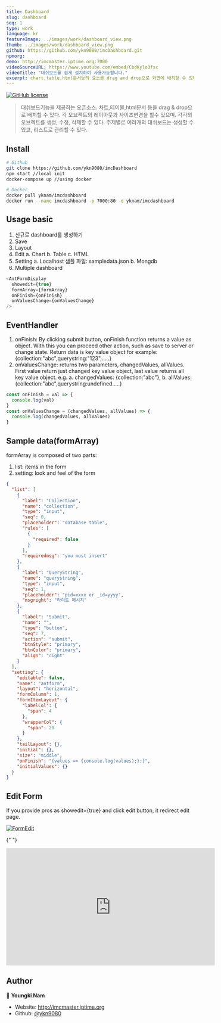 ```yaml
---
title: Dashboard
slug: dashboard
seq: 1
type: work
language: kr
featureImage: ../images/work/dashboard_view.png
thumb: ../images/work/dashboard_view.png
github: https://github.com/ykn9080/imcDashboard.git
npmorg:
demo: http://imcmaster.iptime.org:7000
videoSourceURL: https://www.youtube.com/embed/CbdKylo3fsc
videoTitle: "대쉬보드를 쉽게 설치하여 사용가능합니다."
excerpt: chart,table,html문서등의 요소를 drag and drop으로 화면에 배치할 수 있다. 주제와 목적에 따라 복수의 dashboard를 생성하여 리스트로 관리한다. 필요에 따라 Easy chart, Easy table, html 등 다양한 모듈을 plugin으로 추가하여 사용할수있다.
---
```


[![GitHub license](https://img.shields.io/badge/license-MIT-blue.svg)](https://github.com/ykn9080/imcDashboard/LICENSE)

> 대쉬보드기능을 제공하는 오픈소스. 차트,테이블,html문서 등을 drag & drop으로 배치할 수 있다. 각 오브젝트의 레이아웃과 사이즈변경을 할수 있으며. 각각의 오브젝트를 생성, 수정, 삭제할 수 있다.
> 주제별로 여러개의 대쉬보드는 생성할 수 있고, 리스트로 관리할 수 있다.

## Install

```sh
# Github
git clone https://github.com/ykn9080/imcDashboard
npm start //local init
docker-compose up //using docker

# Docker
docker pull yknam/imcdashboard
docker run --name imcdashboard -p 7000:80 -d yknam/imcdashboard
```

## Usage basic

1. 신규로 dashboard를 생성하기
2. Save
3. Layout
4. Edit
   a. Chart
   b. Table
   c. HTML
5. Setting
   a. Localhost
   샘플 파일: sampledata.json
   b. Mongdb
6. Multiple dashboard

```javascript
<AntFormDisplay
  showedit={true}
  formArray={formArray}
  onFinish={onFinish}
  onValuesChange={onValuesChange}
/>
```

## EventHandler

1. onFinish: By clicking submit button, onFinish function returns a value as object.
   With this you can proceed other action, such as save to server or change state.
   Return data is key value object for example: {collection:"abc",querystring:"123",.....}
2. onValuesChange: returns two parameters, changedValues, allValues.
   First value return just changed key value object, last value returns all key value object.
   e.g.
   a. changedValues: {collection:"abc"},
   b. allValues:{collection:"abc",querystring:undefined.....}

```javascript
const onFinish = val => {
  console.log(val)
}
const onValuesChange = (changedValues, allValues) => {
  console.log(changedValues, allValues)
}
```

## Sample data(formArray)

formArray is composed of two parts:

1. list: items in the form
2. setting: look and feel of the form

```json
{
  "list": [
    {
      "label": "Collection",
      "name": "collection",
      "type": "input",
      "seq": 0,
      "placeholder": "database table",
      "rules": [
        {
          "required": false
        }
      ],
      "requiredmsg": "you must insert"
    },
    {
      "label": "QueryString",
      "name": "querystring",
      "type": "input",
      "seq": 1,
      "placeholder": "pid=xxxx or _id=yyyy",
      "msgright": "라이트 메시지"
    },
    {
      "label": "Submit",
      "name": "",
      "type": "button",
      "seq": 7,
      "action": "submit",
      "btnStyle": "primary",
      "btnColor": "primary",
      "align": "right"
    }
  ],
  "setting": {
    "editable": false,
    "name": "antform",
    "layout": "horizontal",
    "formColumn": 1,
    "formItemLayout": {
      "labelCol": {
        "span": 4
      },
      "wrapperCol": {
        "span": 20
      }
    },
    "tailLayout": {},
    "initial": {},
    "size": "middle",
    "onFinish": "{values => {console.log(values);};}",
    "initialValues": {}
  }
}
```

## Edit Form

If you provide pros as showedit={true} and click edit button, it redirect edit page.

[![FormEdit](https://i.ibb.co/ZhgW0SR/Imcformedit-small.png)](https://www.youtube.com/watch?v=_Fgp1g39Dc8 "Everything Is AWESOME")

{" "}

<iframe
  width="560"
  height="315"
  src="https://www.youtube.com/embed/MUQfKFzIOeU"
  frameborder="0"
  allow="accelerometer; autoplay; encrypted-media; gyroscope; picture-in-picture"
  allowfullscreen
></iframe>

## Author

👤 **Youngki Nam**

- Website: http://imcmaster.iptime.org
- Github: [@ykn9080](https://github.com/ykn9080)
